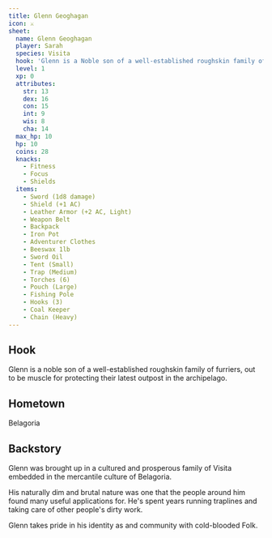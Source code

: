 ```yaml
---
title: Glenn Geoghagan
icon: ⚔️
sheet:
  name: Glenn Geoghagan
  player: Sarah
  species: Visita
  hook: 'Glenn is a Noble son of a well-established roughskin family of furriers, out to be muscle for protecting their latest outpost in the archipeligo.'
  level: 1
  xp: 0
  attributes:
    str: 13
    dex: 16
    con: 15
    int: 9
    wis: 8
    cha: 14
  max_hp: 10
  hp: 10
  coins: 28
  knacks:
    - Fitness
    - Focus
    - Shields
  items:
    - Sword (1d8 damage)
    - Shield (+1 AC)
    - Leather Armor (+2 AC, Light)
    - Weapon Belt
    - Backpack
    - Iron Pot
    - Adventurer Clothes
    - Beeswax 1lb
    - Sword Oil
    - Tent (Small)
    - Trap (Medium)
    - Torches (6)
    - Pouch (Large)
    - Fishing Pole
    - Hooks (3)
    - Coal Keeper
    - Chain (Heavy)
---
```


## Hook

Glenn is a noble son of a well-established roughskin family of furriers, out to be muscle
for protecting their latest outpost in the archipelago.

## Hometown

Belagoria

## Backstory

Glenn was brought up in a cultured and prosperous family of Visita embedded in
the mercantile culture of Belagoria.

His naturally dim and brutal nature was one that the people around him found many
useful applications for. He's spent years running traplines and taking care of
other people's dirty work.

Glenn takes pride in his identity as and community with cold-blooded Folk.
